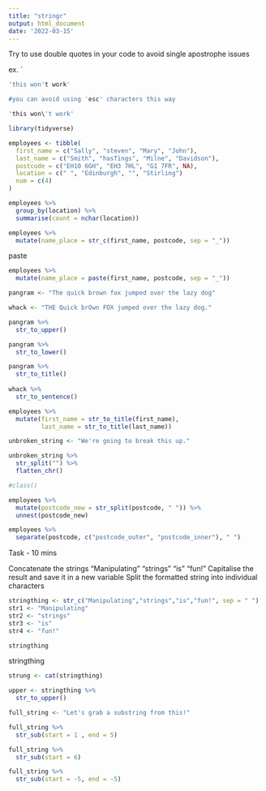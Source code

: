 ```yaml
---
title: "stringr"
output: html_document
date: '2022-03-15'
---
```


Try to use double quotes in your code to avoid single apostrophe issues

ex.
`

```r
'this won't work'

#you can avoid using 'esc' characters this way

'this won\'t work'

```

```r
library(tidyverse)
```

```r
employees <- tibble(
  first_name = c("Sally", "steven", "Mary", "John"),
  last_name = c("Smith", "hasTings", "Milne", "Davidson"),
  postcode = c("EH10 6GH", "EH3 7HL", "G1 7FR", NA), 
  location = c(" ", "Edinburgh", "", "Stirling")
  num = c(4)
)

employees %>% 
  group_by(location) %>% 
  summarise(count = nchar(location))
```
```r
employees %>% 
  mutate(name_place = str_c(first_name, postcode, sep = "_"))

```

paste
```r
employees %>% 
  mutate(name_place = paste(first_name, postcode, sep = "_"))
```

```r
pangram <- "The quick brown fox jumped over the lazy dog"

whack <- "THE Quick brOwn FOX jumped over the lazy dog."
```

```r
pangram %>% 
  str_to_upper()
```

```r
pangram %>% 
  str_to_lower()
```

```r
pangram %>% 
  str_to_title()
  
whack %>% 
  str_to_sentence()
```

```r
employees %>% 
  mutate(first_name = str_to_title(first_name),
         last_name = str_to_title(last_name))
```
```r
unbroken_string <- "We're going to break this up."
```


```r
unbroken_string %>% 
  str_split("") %>% 
  flatten_chr() 

#class()

```
```r
employees %>% 
  mutate(postcode_new = str_split(postcode, " ")) %>% 
  unnest(postcode_new)
```
```r
employees %>% 
  separate(postcode, c("postcode_outer", "postcode_inner"), " ")
```

Task - 10 mins

Concatenate the strings "Manipulating" "strings" "is" "fun!"
Capitalise the result and save it in a new variable
Split the formatted string into individual characters

```r
stringthing <- str_c("Manipulating","strings","is","fun!", sep = " ") 
str1 <- "Manipulating"
str2 <- "strings"
str3 <- "is"
str4 <- "fun!"

stringthing
```

stringthing 
```r
strung <- cat(stringthing)

upper <- stringthing %>% 
  str_to_upper()

```
```r
full_string <- "Let's grab a substring from this!"
```
```r
full_string %>% 
  str_sub(start = 1 , end = 5)
```

```r
full_string %>% 
  str_sub(start = 6)
```

```r
full_string %>% 
  str_sub(start = -5, end = -5)
```
